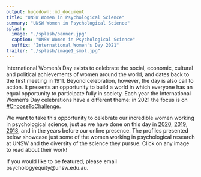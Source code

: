 ```yaml
---
output: hugodown::md_document
title: "UNSW Women in Psychological Science"
summary: "UNSW Women in Psychological Science"
splash:
  image: "./splash/banner.jpg"
  caption: "UNSW Women in Psychological Science"
  suffix: "International Women's Day 2021"
trailer: "./splash/image1_smol.jpg"
---
```


International Women’s Day exists to celebrate the social, economic, cultural and political achievements of women around the world, and dates back to the first meeting in 1911. Beyond celebration, however, the day is also call to action. It presents an opportunity to build a world in which everyone has an equal opportunity to participate fully in society. Each year the International Women’s Day celebrations have a different theme: in 2021 the focus is on [#ChooseToChallenge](https://www.internationalwomensday.com/Theme). 

We want to take this opportunity to celebrate our incredible women working in psychological science, just as we have done on this day in [2020](https://2020.unsw-psych-women.org), [2019](https://2019.unsw-psych-women.org), [2018](https://2018.unsw-psych-women.org), and in the years before our online presence. The profiles presented below showcase just some of the women working in psychological research at UNSW and the diversity of the science they pursue. Click on any image to read about their work!

If you would like to be featured, please email psychologyequity@unsw.edu.au. 
